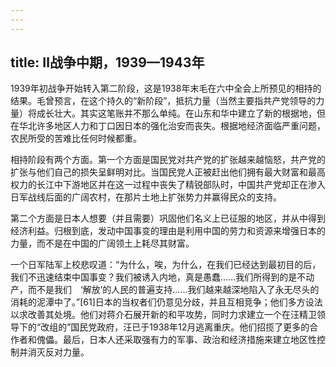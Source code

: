 ```yaml
---
---
---
```

title: Ⅱ战争中期，1939—1943年
---



1939年初战争开始转入第二阶段，这是1938年末毛在六中全会上所预见的相持的结果。毛曾预言，在这个持久的“新阶段”，抵抗力量（当然主要指共产党领导的力量）将成长壮大。其实这笔账并不那么单纯。在山东和华中建立了新的根据地，但在华北许多地区人力和丁口因日本的强化治安而丧失。根据地经济面临严重问题，农民所受的苦难比任何时候都重。

相持阶段有两个方面。第一个方面是国民党对共产党的扩张越来越恼怒，共产党的扩张与他们自己的损失呈鲜明对比。当国民党人正被赶出他们拥有最大财富和最高权力的长江中下游地区并在这一过程中丧失了精锐部队时，中国共产党却正在渗入日军战线后面的广阔农村，在那片土地上扩张势力并赢得民众的支持。

第二个方面是日本人想要（并且需要）巩固他们名义上已征服的地区，并从中得到经济利益。归根到底，发动中国事变的理由是利用中国的劳力和资源来增强日本的力量，而不是在中国的广阔领土上耗尽其财富。

一个日军陆军上校悲叹道：“为什么，唉，为什么，在我们已经达到最初目的后，我们不迅速结束中国事变？我们被诱入内地，真是愚蠢……我们所得到的是不动产，而不是我们　‘解放’的人民的普遍支持……我们越来越深地陷入了永无尽头的消耗的泥潭中了。”[61]日本的当权者们仍意见分歧，并且互相竞争；他们多方设法以求改善其处境。他们对蒋介石展开新的和平攻势，同时力求建立一个在汪精卫领导下的“改组的”国民党政府，汪已于1938年12月逃离重庆。他们招揽了更多的合作者和傀儡。最后，日本人还采取强有力的军事、政治和经济措施来建立地区性控制并消灭反对力量。